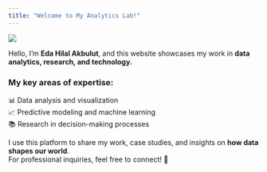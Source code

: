 ```yaml
---
title: "Welcome to My Analytics Lab!"
---
```


![](https://media3.giphy.com/media/v1.Y2lkPTc5MGI3NjExcDlra3puc2EzdWNicDZ4eGhkNTF3MWZuanZ3bDBycZjem4xZHdibCZlcD12MV9pbnRlcm5hbF9naWZyYWNmYQ)

Hello, I’m **Eda Hilal Akbulut**, and this website showcases my work in **data analytics, research, and technology.**  

### **My key areas of expertise:**
📊 Data analysis and visualization  
📈 Predictive modeling and machine learning  
📚 Research in decision-making processes  

I use this platform to share my work, case studies, and insights on **how data shapes our world**.  
For professional inquiries, feel free to connect! 🚀
